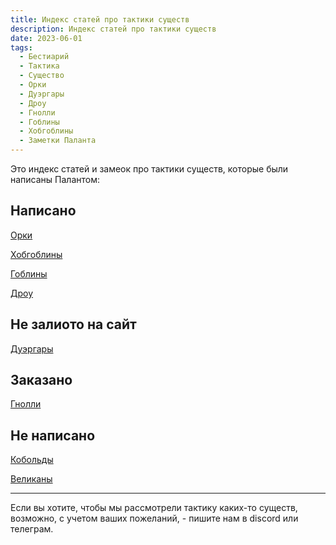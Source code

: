 ```yaml
---
title: Индекс статей про тактики существ
description: Индекс статей про тактики существ
date: 2023-06-01
tags:
  - Бестиарий
  - Тактика
  - Существо
  - Орки
  - Дуэргары
  - Дроу
  - Гнолли
  - Гоблины
  - Хобгоблины
  - Заметки Паланта
---
```


Это индекс статей и замеок про тактики существ, которые были написаны Палантом:

## Написано

[Орки](https://cyborgsandmages.com/posts/articles/orcs-tactics-lore-encounters)

[Хобгоблины](https://cyborgsandmages.com/posts/articles/hobgoblins)

[Гоблины](https://cyborgsandmages.com/posts/articles/goblins-tactics-lore-encounters)

[Дроу](https://cyborgsandmages.com/posts/articles/drow-tactics-lore-encounters)

## Не залиото на сайт

[Дуэргары](https://cyborgsandmages.com/posts/articles/duergars-tactics-lore-encounters)

## Заказано

[Гнолли](https://cyborgsandmages.com/posts/articles/gnolls-tactics-lore-encounters)

## Не написано

[Кобольды](https://cyborgsandmages.com/posts/articles/kobolds-tactics-lore-encounters)

[Великаны](https://cyborgsandmages.com/posts/articles/giants-tactics-lore-encounters)

<hr/>

Если вы хотите, чтобы мы рассмотрели тактику каких-то существ, возможно, с учетом ваших пожеланий, - пишите нам в discord или телеграм.





